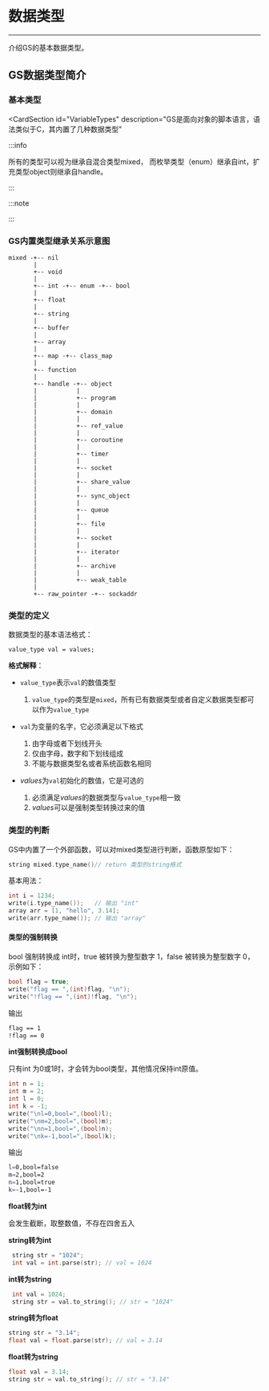 # 数据类型
---
介绍GS的基本数据类型。

## GS数据类型简介

### 基本类型

<CardSection
  id="VariableTypes"
  description="GS是面向对象的脚本语言，语法类似于C，其内置了几种数据类型"
>
  <Card 
    title="空类型" 
    to="./Variables_nil_void"
    description="两个空类型（nil, void）"
  />
  <Card 
    title="数值类型" 
    to="./Variables_bool_int_float"
    description="三个数值类型（bool, int, float）"
  />
  <Card 
    title="串类型" 
    to="./Variables_string_buffer"
    description="两个串类型（string, buffer）"
  />
  <Card 
    title="容器类型" 
    to="./Variables_array_map"
    description="两个容器类型（array, map）"
  />
  <Card 
    title="可扩充类型" 
    to="./Variables_handle"
    description="可扩充类型（handle）"
  />
  <Card 
    title="结构体类型" 
    to="./Variables_struct"
    description="结构体类型（struct）"
  />
</CardSection>

:::info 

所有的类型可以视为继承自混合类型mixed，
而枚举类型（enum）继承自int，扩充类型object则继承自handle。

:::

:::note

<CardSection title="其他类型" id="OtherVariableTypes">
  <Card 
    title="弱引用表" 
    description="weak_table是map的子类型，它以弱引用的方式持有键（和值）"
  />
  <Card 
    title="函数指针" 
    description="即function类型，类似于C++里面的（void*) func"
  />
  <Card 
    title="类" 
    description="class_map类型主要实现了类似C++/java的类"
  />
</CardSection>

:::

### GS内置类型继承关系示意图
```
mixed -+-- nil
       |
       +-- void
       |
       +-- int -+-- enum -+-- bool
       |
       +-- float
       |
       +-- string
       |
       +-- buffer
       |
       +-- array
       |
       +-- map -+-- class_map
       |
       +-- function
       |
       +-- handle -+-- object
       |           |
       |           +-- program
       |           |
       |           +-- domain
       |           |
       |           +-- ref_value
       |           |
       |           +-- coroutine
       |           |
       |           +-- timer
       |           |
       |           +-- socket
       |           |
       |           +-- share_value
       |           |
       |           +-- sync_object
       |           |
       |           +-- queue
       |           |
       |           +-- file
       |           |
       |           +-- socket
       |           |
       |           +-- iterator
       |           |
       |           +-- archive
       |           |
       |           +-- weak_table
       |
       +-- raw_pointer -+-- sockaddr

```
### 类型的定义
数据类型的基本语法格式：
```
value_type val = values;
```

**格式解释**：

* `value_type`表示`val`的数值类型
  1. `value_type`的类型是`mixed`，所有已有数据类型或者自定义数据类型都可以作为`value_type`

* `val`为变量的名字，它必须满足以下格式
  1. 由字母或者下划线开头
  2. 仅由字母，数字和下划线组成
  3. 不能与数据类型名或者系统函数名相同

* *values*为`val`初始化的数值，它是可选的
  1. 必须满足*values*的数据类型与`value_type`相一致
  2. *values*可以是强制类型转换过来的值

### 类型的判断

GS中内置了一个外部函数，可以对mixed类型进行判断，函数原型如下：

```cpp
string mixed.type_name()// return 类型的string格式
```

基本用法：

```cpp
int i = 1234;
write(i.type_name());   // 输出 "int"
array arr = [1, "hello", 3.14];
write(arr.type_name()); // 输出 "array"
```

#### 类型的强制转换

bool 强制转换成 int时，true 被转换为整型数字 1，false 被转换为整型数字 0，示例如下：

```cpp
bool flag = true;
write("flag == ",(int)flag, "\n");
write("!flag == ",(int)!flag, "\n");
```

输出

```bash
flag == 1
!flag == 0
```

**int强制转换成bool**

只有int 为0或1时，才会转为bool类型，其他情况保持int原值。

```cpp
int n = 1;
int m = 2;
int l = 0;
int k = -1;
write("\nl=0,bool=",(bool)l);
write("\nm=2,bool=",(bool)m);
write("\nn=1,bool=",(bool)n);
write("\nk=-1,bool=",(bool)k);
```

输出

```bash
l=0,bool=false
m=2,bool=2
n=1,bool=true
k=-1,bool=-1
```

**float转为int**

会发生截断，取整数值，不存在四舍五入

**string转为int**

```cpp
 string str = "1024";
 int val = int.parse(str); // val = 1024
```

**int转为string**

```cpp
 int val = 1024;
 string str = val.to_string(); // str = "1024"
```

**string转为float**

```cpp
string str = "3.14";
float val = float.parse(str); // val = 3.14
```

**float转为string**

```cpp
float val = 3.14;
string str = val.to_string(); // str = "3.14"
```

